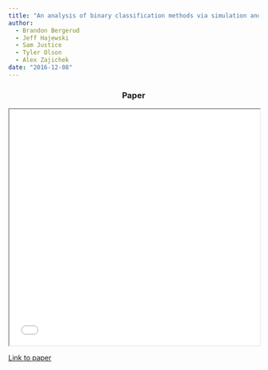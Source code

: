 ```yaml
---
title: "An analysis of binary classification methods via simulation and application"
author: 
  - Brandon Bergerud
  - Jeff Hajewski
  - Sam Justice
  - Tyler Olson
  - Alex Zajichek
date: "2016-12-08"
---
```


```{=html}
<center>
<h3>Paper</h3>
<iframe width = 100% height = 475px class="slide-deck" src="final_report.pdf"></iframe>
</center>
```

[Link to paper](final_report.pdf)